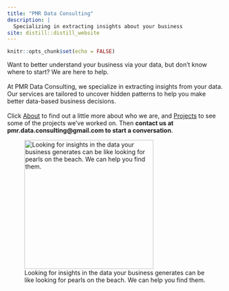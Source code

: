 ```yaml
---
title: "PMR Data Consulting"
description: |
  Specializing in extracting insights about your business
site: distill::distill_website
---
```


```r
knitr::opts_chunk$set(echo = FALSE)
```


Want to better understand your business via your data, but don't know where to start? We are here to help.
<br>
<br>
At PMR Data Consulting, we specialize in extracting insights from your data. Our services are tailored to uncover hidden patterns to help you make better data-based business decisions.
<br>
<br>
Click [About](https://pmrdataconsulting.github.io/about.html) to find out a little more about who we are, and [Projects](https://pmrdataconsulting.github.io/projects.html) to see some of the projects we've worked on. Then **contact us at pmr.data.consulting@gmail.com to start a conversation**.

![Looking for insights in the data your business generates can be like looking for pearls on the beach. We can help you find them.](pearls.JPG){width=700px, height=300px}


